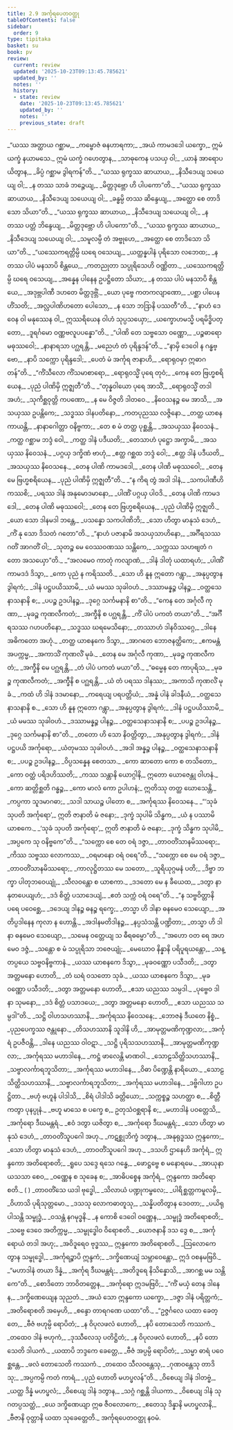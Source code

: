 ```yaml
---
title: 2.9 အင်္ကုရပေတဝတ္ထု
tableOfContents: false
sidebar:
  order: 9
type: tipitaka
basket: su
book: pv
review:
  current: review
  updated: '2025-10-23T09:13:45.785621'
  updated_by: ''
  notes: ''
  history:
  - state: review
    date: '2025-10-23T09:13:45.785621'
    updated_by: ''
    notes: ''
    previous_state: draft
---
```



<ReviewStatus review={frontmatter.review} showDetails={true} />

<HypothesisAnnotation frontmatter={frontmatter} />

<DynamicBreadcrumb />

<Division number="257" book="pv" e="ch" v="19" p="154">

<Paragraph number="281" type="verses" book="pv">
_“ယဿ အတ္ထာယ ဂစ္ဆာမ,_  
_ကမ္ဗောဇံ ဓနဟာရကာ;_  
_အယံ ကာမဒဒေါ ယက္ခော,_  
ဣမံ ယက္ခံ နယာမသေ._  

</Paragraph>

</Division>
<Division number="258" book="pv" e="ch" v="19" p="154">

<Paragraph number="282" type="verses" book="pv">
ဣမံ ယက္ခံ ဂဟေတွာန,_  
_သာဓုကေန ပသယှ ဝါ;_  
_ယာနံ အာရောပယိတွာန,_  
_ခိပ္ပံ ဂစ္ဆာမ ဒွါရကန်”တိ._  

</Paragraph>

</Division>
<Division number="259" book="pv" e="ch" v="19" p="154">

<Paragraph number="283" type="verses" book="pv">
_“ယဿ ရုက္ခဿ ဆာယာယ,_  
_နိသီဒေယျ သယေယျ ဝါ;_  
_န တဿ သာခံ ဘဉ္ဇေယျ,_  
_မိတ္တဒုဗ္ဘော ဟိ ပါပကော”တိ._  

</Paragraph>

</Division>
<Division number="260" book="pv" e="ch" v="19" p="154">

<Paragraph number="284" type="verses" book="pv">
_“ယဿ ရုက္ခဿ ဆာယာယ,_  
_နိသီဒေယျ သယေယျ ဝါ;_  
_ခန္ဓမ္ပိ တဿ ဆိန္ဒေယျ,_  
_အတ္ထော စေ တာဒိသော သိယာ”တိ._  

</Paragraph>

</Division>
<Division number="261" book="pv" e="ch" v="19" p="155">

<Paragraph number="285" type="verses" book="pv">
_“ယဿ ရုက္ခဿ ဆာယာယ,_  
_နိသီဒေယျ သယေယျ ဝါ;_  
_န တဿ ပတ္တံ ဘိန္ဒေယျ,_  
_မိတ္တဒုဗ္ဘော ဟိ ပါပကော”တိ._  

</Paragraph>

</Division>
<Division number="262" book="pv" e="ch" v="19" p="155">

<Paragraph number="286" type="verses" book="pv">
_“ယဿ ရုက္ခဿ ဆာယာယ,_  
_နိသီဒေယျ သယေယျ ဝါ;_  
_သမူလမ္ပိ တံ အဗ္ဗုဟေ,_  
_အတ္ထော စေ တာဒိသော သိယာ”တိ._  

</Paragraph>

</Division>
<Division number="263" book="pv" e="ch" v="19" p="155">

<Paragraph number="287" type="verses" book="pv">
_“ယဿေကရတ္တိမ္ပိ ဃရေ ဝသေယျ,_  
_ယတ္ထန္နပါနံ ပုရိသော လဘေထ;_  
_န တဿ ပါပံ မနသာပိ စိန္တယေ,_  
_ကတညုတာ သပ္ပုရိသေဟိ ဝဏ္ဏိတာ._  

</Paragraph>

</Division>
<Division number="264" book="pv" e="ch" v="19" p="155">

<Paragraph number="288" type="verses" book="pv">
_ယဿေကရတ္တိမ္ပိ ဃရေ ဝသေယျ,_  
_အန္နေန ပါနေန ဥပဋ္ဌိတော သိယာ;_  
_န တဿ ပါပံ မနသာပိ စိန္တယေ,_  
_အဒုဗ္ဘပါဏီ ဒဟတေ မိတ္တဒုဗ္ဘိံ._  

</Paragraph>

</Division>
<Division number="265" book="pv" e="ch" v="19" p="155">

<Paragraph number="289" type="verses" book="pv">
_ယော ပုဗ္ဗေ ကတကလျာဏော,_  
_ပစ္ဆာ ပါပေန ဟိံသတိ;_  
_အလ္လပါဏိဟတော ပေါသော,_  
_န သော ဘဒြာနိ ပဿတီ”တိ._  

</Paragraph>

</Division>
<Division number="266" book="pv" e="ch" v="19" p="155">

<Paragraph number="290" type="verses" book="pv">
_“နာဟံ ဒေဝေန ဝါ မနုဿေန ဝါ,_  
ဣဿရိယေန ဝါဟံ သုပ္ပသယှော;_  
_ယက္ခောဟမသ္မိ ပရမိဒ္ဓိပတ္တော,_  
_ဒူရင်္ဂမော ဝဏ္ဏဗလူပပန္နော”တိ._  

</Paragraph>

</Division>
<Division number="267" book="pv" e="ch" v="19" p="155">

<Paragraph number="291" type="verses" book="pv">
_“ပါဏိ တေ သဗ္ဗသော ဝဏ္ဏော,_  
_ပဉ္စဓာရော မဓုဿဝေါ;_  
_နာနာရသာ ပဂ္ဃရန္တိ,_  
_မညေဟံ တံ ပုရိန္ဒဒန်”တိ._  

</Paragraph>

</Division>
<Division number="268" book="pv" e="ch" v="19" p="155">

<Paragraph number="292" type="verses" book="pv">
_“နာမှိ ဒေဝေါ န ဂန္ဓဗ္ဗော,_  
_နာပိ သက္ကော ပုရိန္ဒဒေါ;_  
_ပေတံ မံ အင်္ကုရ ဇာနာဟိ,_  
_ရောရုဝမှာ ဣဓာဂတန်”တိ._  

</Paragraph>

</Division>
<Division number="269" book="pv" e="ch" v="19" p="155">

<Paragraph number="293" type="verses" book="pv">
_“ကိံသီလော ကိံသမာစာရော,_  
_ရောရုဝသ္မိံ ပုရေ တုဝံ;_  
_ကေန တေ ဗြဟ္မစရိယေန,_  
_ပုညံ ပါဏိမှိ ဣဇ္ဈတီ”တိ._  

</Paragraph>

</Division>
<Division number="270" book="pv" e="ch" v="19" p="155">

<Paragraph number="294" type="verses" book="pv">
_“တုန္နဝါယော ပုရေ အာသိံ,_  
_ရောရုဝသ္မိံ တဒါ အဟံ;_  
_သုကိစ္ဆဝုတ္တိ ကပဏော,_  
_န မေ ဝိဇ္ဇတိ ဒါတဝေ._  

</Paragraph>

</Division>
<Division number="271" book="pv" e="ch" v="19" p="156">

<Paragraph number="295" type="verses" book="pv">
_နိဝေသနဉ္စ မေ အာသိ,_  
_အသယှဿ ဥပန္တိကေ;_  
_သဒ္ဓဿ ဒါနပတိနော,_  
_ကတပုညဿ လဇ္ဇိနော._  

</Paragraph>

</Division>
<Division number="272" book="pv" e="ch" v="19" p="156">

<Paragraph number="296" type="verses" book="pv">
_တတ္ထ ယာစနကာယန္တိ,_  
_နာနာဂေါတ္တာ ဝနိဗ္ဗကာ;_  
_တေ စ မံ တတ္ထ ပုစ္ဆန္တိ,_  
_အသယှဿ နိဝေသနံ._  

</Paragraph>

</Division>
<Division number="273" book="pv" e="ch" v="19" p="156">

<Paragraph number="297" type="verses" book="pv">
_ကတ္ထ ဂစ္ဆာမ ဘဒ္ဒံ ဝေါ,_  
_ကတ္ထ ဒါနံ ပဒီယတိ;_  
_တေသာဟံ ပုဋ္ဌော အက္ခာမိ,_  
_အသယှဿ နိဝေသနံ._  

</Paragraph>

</Division>
<Division number="274" book="pv" e="ch" v="19" p="156">

<Paragraph number="298" type="verses" book="pv">
_ပဂ္ဂယှ ဒက္ခိဏံ ဗာဟုံ,_  
_ဧတ္ထ ဂစ္ဆထ ဘဒ္ဒံ ဝေါ;_  
_ဧတ္ထ ဒါနံ ပဒီယတိ,_  
_အသယှဿ နိဝေသနေ._  

</Paragraph>

</Division>
<Division number="275" book="pv" e="ch" v="19" p="156">

<Paragraph number="299" type="verses" book="pv">
_တေန ပါဏိ ကာမဒဒေါ,_  
_တေန ပါဏိ မဓုဿဝေါ;_  
_တေန မေ ဗြဟ္မစရိယေန,_  
_ပုညံ ပါဏိမှိ ဣဇ္ဈတီ”တိ._  

</Paragraph>

</Division>
<Division number="276" book="pv" e="ch" v="19" p="156">

<Paragraph number="300" type="verses" book="pv">
_“န ကိရ တွံ အဒါ ဒါနံ,_  
_သကပါဏီဟိ ကဿစိ;_  
_ပရဿ ဒါနံ အနုမောဒမာနော,_  
_ပါဏိံ ပဂ္ဂယှ ပါဝဒိ._  

</Paragraph>

</Division>
<Division number="277" book="pv" e="ch" v="19" p="156">

<Paragraph number="301" type="verses" book="pv">
_တေန ပါဏိ ကာမဒဒေါ,_  
_တေန ပါဏိ မဓုဿဝေါ;_  
_တေန တေ ဗြဟ္မစရိယေန,_  
_ပုညံ ပါဏိမှိ ဣဇ္ဈတိ._  

</Paragraph>

</Division>
<Division number="278" book="pv" e="ch" v="19" p="156">

<Paragraph number="302" type="verses" book="pv">
_ယော သော ဒါနမဒါ ဘန္တေ,_  
_ပသန္နော သကပါဏိဘိ;_  
_သော ဟိတွာ မာနုသံ ဒေဟံ,_  
_ကိံ နု သော ဒိသတံ ဂတော”တိ._  

</Paragraph>

</Division>
<Division number="279" book="pv" e="ch" v="19" p="156">

<Paragraph number="303" type="verses" book="pv">
_“နာဟံ ပဇာနာမိ အသယှသာဟိနော,_  
_အင်္ဂီရသဿ ဂတိံ အာဂတိံ ဝါ;_  
_သုတဉ္စ မေ ဝေဿဝဏဿ သန္တိကေ,_  
_သက္ကဿ သဟဗျတံ ဂတော အသယှော”တိ._  

</Paragraph>

</Division>
<Division number="280" book="pv" e="ch" v="19" p="156">

<Paragraph number="304" type="verses" book="pv">
_“အလမေဝ ကာတုံ ကလျာဏံ,_  
_ဒါနံ ဒါတုံ ယထာရဟံ;_  
_ပါဏိံ ကာမဒဒံ ဒိသွာ,_  
_ကော ပုညံ န ကရိဿတိ._  

</Paragraph>

</Division>
<Division number="281" book="pv" e="ch" v="19" p="156">

<Paragraph number="305" type="verses" book="pv">
_သော ဟိ နူန ဣတော ဂန္တွာ,_  
_အနုပ္ပတွာန ဒွါရကံ;_  
_ဒါနံ ပဋ္ဌပယိဿာမိ,_  
_ယံ မမဿ သုခါဝဟံ._  

</Paragraph>

</Division>
<Division number="282" book="pv" e="ch" v="19" p="156">

<Paragraph number="306" type="verses" book="pv">
_ဒဿာမန္နဉ္စ ပါနဉ္စ,_  
_ဝတ္ထသေနာသနာနိ စ;_  
_ပပဉ္စ ဥဒပါနဉ္စ,_  
_ဒုဂ္ဂေ သင်္ကမနာနိ စာ”တိ._  

</Paragraph>

</Division>
<Division number="283" book="pv" e="ch" v="19" p="157">

<Paragraph number="307" type="verses" book="pv">
_“ကေန တေ အင်္ဂုလီ ကုဏာ,_  
_မုခဉ္စ ကုဏလီကတံ;_  
_အက္ခီနိ စ ပဂ္ဃရန္တိ,_  
_ကိံ ပါပံ ပကတံ တယာ”တိ._  

</Paragraph>

</Division>
<Division number="284" book="pv" e="ch" v="19" p="157">

<Paragraph number="308" type="verses" book="pv">
_“အင်္ဂီရသဿ ဂဟပတိနော,_  
_သဒ္ဓဿ ဃရမေသိနော;_  
_တဿာဟံ ဒါနဝိဿဂ္ဂေ,_  
_ဒါနေ အဓိကတော အဟုံ._  

</Paragraph>

</Division>
<Division number="285" book="pv" e="ch" v="19" p="157">

<Paragraph number="309" type="verses" book="pv">
_တတ္ထ ယာစနကေ ဒိသွာ,_  
_အာဂတေ ဘောဇနတ္ထိကေ;_  
_ဧကမန္တံ အပက္ကမ္မ,_  
_အကာသိံ ကုဏလိံ မုခံ._  

</Paragraph>

</Division>
<Division number="286" book="pv" e="ch" v="19" p="157">

<Paragraph number="310" type="verses" book="pv">
_တေန မေ အင်္ဂုလီ ကုဏာ,_  
_မုခဉ္စ ကုဏလီကတံ;_  
_အက္ခီနိ မေ ပဂ္ဃရန္တိ,_  
_တံ ပါပံ ပကတံ မယာ”တိ._  

</Paragraph>

</Division>
<Division number="287" book="pv" e="ch" v="19" p="157">

<Paragraph number="311" type="verses" book="pv">
_“ဓမ္မေန တေ ကာပုရိသ,_  
_မုခဉ္စ ကုဏလီကတံ;_  
_အက္ခီနိ စ ပဂ္ဃရန္တိ,_  
_ယံ တံ ပရဿ ဒါနဿ;_  
_အကာသိ ကုဏလိံ မုခံ._  

</Paragraph>

</Division>
<Division number="288" book="pv" e="ch" v="19" p="157">

<Paragraph number="312" type="verses" book="pv">
_ကထံ ဟိ ဒါနံ ဒဒမာနော,_  
_ကရေယျ ပရပတ္တိယံ;_  
_အန္နံ ပါနံ ခါဒနီယံ,_  
_ဝတ္ထသေနာသနာနိ စ._  

</Paragraph>

</Division>
<Division number="289" book="pv" e="ch" v="19" p="157">

<Paragraph number="313" type="verses" book="pv">
_သော ဟိ နူန ဣတော ဂန္တွာ,_  
_အနုပ္ပတွာန ဒွါရကံ;_  
_ဒါနံ ပဋ္ဌပယိဿာမိ,_  
_ယံ မမဿ သုခါဝဟံ._  

</Paragraph>

</Division>
<Division number="290" book="pv" e="ch" v="19" p="157">

<Paragraph number="314" type="verses" book="pv">
_ဒဿာမန္နဉ္စ ပါနဉ္စ,_  
_ဝတ္ထသေနာသနာနိ စ;_  
_ပပဉ္စ ဥဒပါနဉ္စ,_  
_ဒုဂ္ဂေ သင်္ကမနာနိ စာ”တိ._  

</Paragraph>

</Division>
<Division number="291" book="pv" e="ch" v="19" p="157">

<Paragraph number="315" type="verses" book="pv">
_တတော ဟိ သော နိဝတ္တိတွာ,_  
_အနုပ္ပတွာန ဒွါရကံ;_  
_ဒါနံ ပဋ္ဌပယိ အင်္ကုရော,_  
_ယံတုမဿ သုခါဝဟံ._  

</Paragraph>

</Division>
<Division number="292" book="pv" e="ch" v="19" p="157">

<Paragraph number="316" type="verses" book="pv">
_အဒါ အန္နဉ္စ ပါနဉ္စ,_  
_ဝတ္ထသေနာသနာနိ စ;_  
_ပပဉ္စ ဥဒပါနဉ္စ,_  
_ဝိပ္ပသန္နေန စေတသာ._  

</Paragraph>

</Division>
<Division number="293" book="pv" e="ch" v="19" p="157">

<Paragraph number="317" type="verses" book="pv">
_ကော ဆာတော ကော စ တသိတော,_  
_ကော ဝတ္ထံ ပရိဒဟိဿတိ;_  
_ကဿ သန္တာနိ ယောဂ္ဂါနိ,_  
ဣတော ယောဇေန္တု ဝါဟနံ._  

</Paragraph>

</Division>
<Division number="294" book="pv" e="ch" v="19" p="157">

<Paragraph number="318" type="verses" book="pv">
_ကော ဆတ္တိစ္ဆတိ ဂန္ဓဉ္စ,_  
_ကော မာလံ ကော ဥပါဟနံ;_  
ဣတိဿု တတ္ထ ဃောသေန္တိ,_  
_ကပ္ပကာ သူဒမာဂဓာ;_  
_သဒါ သာယဉ္စ ပါတော စ,_  
_အင်္ကုရဿ နိဝေသနေ._  

</Paragraph>

</Division>
<Division number="295" book="pv" e="ch" v="19" p="158">

<Paragraph number="319" type="verses" book="pv">
_“‘သုခံ သုပတိ အင်္ကုရော’,_  
ဣတိ ဇာနာတိ မံ ဇနော;_  
_ဒုက္ခံ သုပါမိ သိန္ဓက,_  
_ယံ န ပဿာမိ ယာစကေ._  

</Paragraph>

</Division>
<Division number="296" book="pv" e="ch" v="19" p="158">

<Paragraph number="320" type="verses" book="pv">
_‘သုခံ သုပတိ အင်္ကုရော’,_  
ဣတိ ဇာနာတိ မံ ဇနော;_  
_ဒုက္ခံ သိန္ဓက သုပါမိ,_  
_အပ္ပကေ သု ဝနိဗ္ဗကေ”တိ._  

</Paragraph>

</Division>
<Division number="297" book="pv" e="ch" v="19" p="158">

<Paragraph number="321" type="verses" book="pv">
_“သက္ကော စေ တေ ဝရံ ဒဇ္ဇာ,_  
_တာဝတိံသာနမိဿရော;_  
_ကိဿ သဗ္ဗဿ လောကဿ,_  
_ဝရမာနော ဝရံ ဝရေ”တိ._  

</Paragraph>

</Division>
<Division number="298" book="pv" e="ch" v="19" p="158">

<Paragraph number="322" type="verses" book="pv">
_“သက္ကော စေ မေ ဝရံ ဒဇ္ဇာ,_  
_တာဝတိံသာနမိဿရော;_  
_ကာလုဋ္ဌိတဿ မေ သတော,_  
_သူရိယုဂ္ဂမနံ ပတိ;_  
_ဒိဗ္ဗာ ဘက္ခာ ပါတုဘဝေယျုံ,_  
_သီလဝန္တော စ ယာစကာ._  

</Paragraph>

</Division>
<Division number="299" book="pv" e="ch" v="19" p="158">

<Paragraph number="323" type="verses" book="pv">
_ဒဒတော မေ န ခီယေထ,_  
_ဒတွာ နာနုတပေယျဟံ;_  
_ဒဒံ စိတ္တံ ပသာဒေယျံ,_  
_ဧတံ သက္ကံ ဝရံ ဝရေ”တိ._  

</Paragraph>

</Division>
<Division number="300" book="pv" e="ch" v="19" p="158">

<Paragraph number="324" type="verses" book="pv">
_“န သဗ္ဗဝိတ္တာနိ ပရေ ပဝေစ္ဆေ,_  
_ဒဒေယျ ဒါနဉ္စ ဓနဉ္စ ရက္ခေ;_  
_တသ္မာ ဟိ ဒါနာ ဓနမေဝ သေယျော,_  
_အတိပ္ပဒါနေန ကုလာ န ဟောန္တိ._  

</Paragraph>

</Division>
<Division number="301" book="pv" e="ch" v="19" p="158">

<Paragraph number="325" type="verses" book="pv">
_အဒါနမတိဒါနဉ္စ,_  
_နပ္ပသံသန္တိ ပဏ္ဍိတာ;_  
_တသ္မာ ဟိ ဒါနာ ဓနမေဝ သေယျော,_  
_သမေန ဝတ္တေယျ သ ဓီရဓမ္မော”တိ._  

</Paragraph>

</Division>
<Division number="302" book="pv" e="ch" v="19" p="158">

<Paragraph number="326" type="verses" book="pv">
_“အဟော ဝတ ရေ အဟမေဝ ဒဇ္ဇံ,_  
_သန္တော စ မံ သပ္ပုရိသာ ဘဇေယျုံ;_  
_မေဃောဝ နိန္နာနိ ပရိပူရယန္တော,_  
_သန္တပ္ပယေ သဗ္ဗဝနိဗ္ဗကာနံ._  

</Paragraph>

</Division>
<Division number="303" book="pv" e="ch" v="19" p="158">

<Paragraph number="327" type="verses" book="pv">
_ယဿ ယာစနကေ ဒိသွာ,_  
_မုခဝဏ္ဏော ပသီဒတိ;_  
_ဒတွာ အတ္တမနော ဟောတိ,_  
_တံ ဃရံ ဝသတော သုခံ._  

</Paragraph>

</Division>
<Division number="304" book="pv" e="ch" v="19" p="158">

<Paragraph number="328" type="verses" book="pv">
_ယဿ ယာစနကေ ဒိသွာ,_  
_မုခဝဏ္ဏော ပသီဒတိ;_  
_ဒတွာ အတ္တမနော ဟောတိ,_  
_ဧသာ ယညဿ သမ္ပဒါ._  

</Paragraph>

</Division>
<Division number="305" book="pv" e="ch" v="19" p="159">

<Paragraph number="329" type="verses" book="pv">
_ပုဗ္ဗေဝ ဒါနာ သုမနော,_  
_ဒဒံ စိတ္တံ ပသာဒယေ;_  
_ဒတွာ အတ္တမနော ဟောတိ,_  
_ဧသာ ယညဿ သမ္ပဒါ”တိ._  

</Paragraph>

</Division>
<Division number="306" book="pv" e="ch" v="19" p="159">

<Paragraph number="330" type="verses" book="pv">
_သဋ္ဌိ ဝါဟသဟဿာနိ,_  
_အင်္ကုရဿ နိဝေသနေ;_  
_ဘောဇနံ ဒီယတေ နိစ္စံ,_  
_ပုညပေက္ခဿ ဇန္တုနော._  

</Paragraph>

</Division>
<Division number="307" book="pv" e="ch" v="19" p="159">

<Paragraph number="331" type="verses" book="pv">
_တိသဟဿာနိ သူဒါနိ ဟိ,_  
_အာမုတ္တမဏိကုဏ္ဍလာ;_  
_အင်္ကုရံ ဥပဇီဝန္တိ,_  
_ဒါနေ ယညဿ ဝါဝဋာ._  

</Paragraph>

</Division>
<Division number="308" book="pv" e="ch" v="19" p="159">

<Paragraph number="332" type="verses" book="pv">
_သဋ္ဌိ ပုရိသသဟဿာနိ,_  
_အာမုတ္တမဏိကုဏ္ဍလာ;_  
_အင်္ကုရဿ မဟာဒါနေ,_  
_ကဋ္ဌံ ဖာလေန္တိ မာဏဝါ._  

</Paragraph>

</Division>
<Division number="309" book="pv" e="ch" v="19" p="159">

<Paragraph number="333" type="verses" book="pv">
_သောဠသိတ္ထိသဟဿာနိ,_  
_သဗ္ဗာလင်္ကာရဘူသိတာ;_  
_အင်္ကုရဿ မဟာဒါနေ,_  
_ဝိဓာ ပိဏ္ဍေန္တိ နာရိယော._  

</Paragraph>

</Division>
<Division number="310" book="pv" e="ch" v="19" p="159">

<Paragraph number="334" type="verses" book="pv">
_သောဠသိတ္ထိသဟဿာနိ,_  
_သဗ္ဗာလင်္ကာရဘူသိတာ;_  
_အင်္ကုရဿ မဟာဒါနေ,_  
_ဒဗ္ဗိဂါဟာ ဥပဋ္ဌိတာ._  

</Paragraph>

</Division>
<Division number="311" book="pv" e="ch" v="19" p="159">

<Paragraph number="335" type="verses" book="pv">
_ဗဟုံ ဗဟူနံ ပါဒါသိ,_  
_စိရံ ပါဒါသိ ခတ္တိယော;_  
_သက္ကစ္စဉ္စ သဟတ္ထာ စ,_  
_စိတ္တီကတွာ ပုနပ္ပုနံ._  

</Paragraph>

</Division>
<Division number="312" book="pv" e="ch" v="19" p="159">

<Paragraph number="336" type="verses" book="pv">
_ဗဟူ မာသေ စ ပက္ခေ စ,_  
ဥတုသံဝစ္ဆရာနိ စ;_  
_မဟာဒါနံ ပဝတ္တေသိ,_  
_အင်္ကုရော ဒီဃမန္တရံ._  

</Paragraph>

</Division>
<Division number="313" book="pv" e="ch" v="19" p="159">

<Paragraph number="337" type="verses" book="pv">
_ဧဝံ ဒတွာ ယဇိတွာ စ,_  
_အင်္ကုရော ဒီဃမန္တရံ;_  
_သော ဟိတွာ မာနုသံ ဒေဟံ,_  
_တာဝတိံသူပဂေါ အဟု._  

</Paragraph>

</Division>
<Division number="314" book="pv" e="ch" v="19" p="159">

<Paragraph number="338" type="verses" book="pv">
_ကဋစ္ဆုဘိက္ခံ ဒတွာန,_  
_အနုရုဒ္ဓဿ ဣန္ဒကော;_  
_သော ဟိတွာ မာနုသံ ဒေဟံ,_  
_တာဝတိံသူပဂေါ အဟု._  

</Paragraph>

</Division>
<Division number="315" book="pv" e="ch" v="19" p="159">

<Paragraph number="339" type="verses" book="pv">
_ဒသဟိ ဌာနေဟိ အင်္ကုရံ,_  
ဣန္ဒကော အတိရောစတိ;_  
_ရူပေ သဒ္ဒေ ရသေ ဂန္ဓေ,_  
_ဖောဋ္ဌဗ္ဗေ စ မနောရမေ._  

</Paragraph>

</Division>
<Division number="316" book="pv" e="ch" v="19" p="159">

<Paragraph number="340" type="verses" book="pv">
_အာယုနာ ယသသာ စေဝ,_  
_ဝဏ္ဏေန စ သုခေန စ;_  
_အာဓိပစ္စေန အင်္ကုရံ,_  
ဣန္ဒကော အတိရောစတိ._  

</Paragraph>

<Paragraph number="341" book="pv">
( )
</Paragraph>

</Division>
<Division number="317" book="pv" e="ch" v="19" p="159">

<Paragraph number="342" type="verses" book="pv">
_တာဝတိံသေ ယဒါ ဗုဒ္ဓေါ,_  
_သိလာယံ ပဏ္ဍုကမ္ဗလေ;_  
_ပါရိစ္ဆတ္တကမူလမှိ,_  
_ဝိဟာသိ ပုရိသုတ္တမော._  

</Paragraph>

</Division>
<Division number="318" book="pv" e="ch" v="19" p="160">

<Paragraph number="343" type="verses" book="pv">
_ဒသသု လောကဓာတူသု,_  
_သန္နိပတိတွာန ဒေဝတာ;_  
_ပယိရုပါသန္တိ သမ္ဗုဒ္ဓံ,_  
_ဝသန္တံ နဂမုဒ္ဓနိ._  

</Paragraph>

</Division>
<Division number="319" book="pv" e="ch" v="19" p="160">

<Paragraph number="344" type="verses" book="pv">
_န ကောစိ ဒေဝေါ ဝဏ္ဏေန,_  
_သမ္ဗုဒ္ဓံ အတိရောစတိ;_  
_သဗ္ဗေ ဒေဝေ အတိက္ကမ္မ,_  
_သမ္ဗုဒ္ဓေါဝ ဝိရောစတိ._  

</Paragraph>

</Division>
<Division number="320" book="pv" e="ch" v="19" p="160">

<Paragraph number="345" type="verses" book="pv">
_ယောဇနာနိ ဒသ ဒွေ စ,_  
_အင်္ကုရောယံ တဒါ အဟု;_  
_အဝိဒူရေဝ ဗုဒ္ဓဿ,_  
ဣန္ဒကော အတိရောစတိ._  

</Paragraph>

</Division>
<Division number="321" book="pv" e="ch" v="19" p="160">

<Paragraph number="346" type="verses" book="pv">
_ဩလောကေတွာန သမ္ဗုဒ္ဓေါ,_  
_အင်္ကုရဉ္စာပိ ဣန္ဒကံ;_  
_ဒက္ခိဏေယျံ သမ္ဘာဝေန္တော,_  
ဣဒံ ဝစနမဗြဝိ._  

</Paragraph>

</Division>
<Division number="322" book="pv" e="ch" v="19" p="160">

<Paragraph number="347" type="verses" book="pv">
_“မဟာဒါနံ တယာ ဒိန္နံ,_  
_အင်္ကုရ ဒီဃမန္တရံ;_  
_အတိဒူရေ နိသိန္နောသိ,_  
_အာဂစ္ဆ မမ သန္တိကေ”တိ._  

</Paragraph>

</Division>
<Division number="323" book="pv" e="ch" v="19" p="160">

<Paragraph number="348" type="verses" book="pv">
_စောဒိတော ဘာဝိတတ္တေန,_  
_အင်္ကုရော ဣဒမဗြဝိ;_  
_“ကိံ မယှံ တေန ဒါနေန,_  
_ဒက္ခိဏေယျေန သုညတံ._  

</Paragraph>

</Division>
<Division number="324" book="pv" e="ch" v="19" p="160">

<Paragraph number="349" type="verses" book="pv">
_အယံ သော ဣန္ဒကော ယက္ခော,_  
_ဒဇ္ဇာ ဒါနံ ပရိတ္တကံ;_  
_အတိရောစတိ အမှေဟိ,_  
_စန္ဒော တာရဂဏေ ယထာ”တိ._  

</Paragraph>

</Division>
<Division number="325" book="pv" e="ch" v="19" p="160">

<Paragraph number="350" type="verses" book="pv">
_“ဥဇ္ဇင်္ဂလေ ယထာ ခေတ္တေ,_  
_ဗီဇံ ဗဟုမ္ပိ ရောပိတံ;_  
_န ဝိပုလဖလံ ဟောတိ,_  
_နပိ တောသေတိ ကဿကံ._  

</Paragraph>

</Division>
<Division number="326" book="pv" e="ch" v="19" p="160">

<Paragraph number="351" type="verses" book="pv">
_တထေဝ ဒါနံ ဗဟုကံ,_  
_ဒုဿီလေသု ပတိဋ္ဌိတံ;_  
_န ဝိပုလဖလံ ဟောတိ,_  
_နပိ တောသေတိ ဒါယကံ._  

</Paragraph>

</Division>
<Division number="327" book="pv" e="ch" v="19" p="160">

<Paragraph number="352" type="verses" book="pv">
_ယထာပိ ဘဒ္ဒကေ ခေတ္တေ,_  
_ဗီဇံ အပ္ပမ္ပိ ရောပိတံ;_  
_သမ္မာ ဓာရံ ပဝေစ္ဆန္တေ,_  
_ဖလံ တောသေတိ ကဿကံ._  

</Paragraph>

</Division>
<Division number="328" book="pv" e="ch" v="19" p="160">

<Paragraph number="353" type="verses" book="pv">
_တထေဝ သီလဝန္တေသု,_  
_ဂုဏဝန္တေသု တာဒိသု;_  
_အပ္ပကမ္ပိ ကတံ ကာရံ,_  
_ပုညံ ဟောတိ မဟပ္ဖလန်”တိ._  

</Paragraph>

</Division>
<Division number="329" book="pv" e="ch" v="19" p="160">

<Paragraph number="354" type="verses" book="pv">
_ဝိစေယျ ဒါနံ ဒါတဗ္ဗံ,_  
_ယတ္ထ ဒိန္နံ မဟပ္ဖလံ;_  
_ဝိစေယျ ဒါနံ ဒတွာန,_  
_သဂ္ဂံ ဂစ္ဆန္တိ ဒါယကာ._  

</Paragraph>

</Division>
<Division number="330" book="pv" e="ch" v="19" p="161">

<Paragraph number="355" type="verses" book="pv">
_ဝိစေယျ ဒါနံ သုဂတပ္ပသတ္ထံ,_  
_ယေ ဒက္ခိဏေယျာ ဣဓ ဇီဝလောကေ;_  
_ဧတေသု ဒိန္နာနိ မဟပ္ဖလာနိ,_  
_ဗီဇာနိ ဝုတ္တာနိ ယထာ သုခေတ္တေတိ._  


</Paragraph>
</Division>

<Paragraph number="356" type="center" book="pv">
အင်္ကုရပေတဝတ္ထု နဝမံ.
</Paragraph>